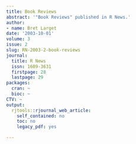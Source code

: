 ```yaml
---
title: Book Reviews
abstract: '"Book Reviews" published in R News.'
author:
- name: Bret Larget
date: '2003-10-01'
volume: 3
issue: 2
slug: RN-2003-2-book-reviews
journal:
  title: R News
  issn: 1609-3631
  firstpage: 28
  lastpage: 29
packages:
  cran: ~
  bioc: ~
CTV: ~
output:
  rjtools::rjournal_web_article:
    self_contained: no
    toc: no
    legacy_pdf: yes

---
```

